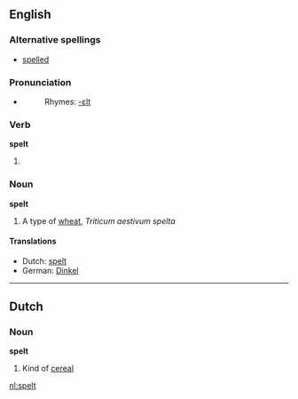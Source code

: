 ==English==

===Alternative spellings===
*[[spelled]]

===Pronunciation===
*{{IPA|/'spεlt/}}
*:Rhymes: [[Rhymes:English:-ɛlt|-ɛlt]]

===Verb===
'''spelt'''

# {{past of|spell}}

===Noun===
'''spelt'''

# A type of [[wheat]], ''Triticum aestivum spelta''

====Translations====
{{top}}
*Dutch: [[spelt]]
*German: [[Dinkel]] {{m}}
{{mid}}
{{bottom}}

----

==Dutch==

===Noun===
'''spelt''' {{n}}

# Kind of [[cereal]]

[[nl:spelt]]